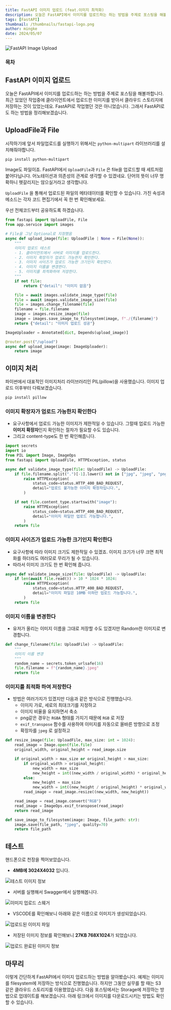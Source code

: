 ```yaml
---
title: FastAPI 이미지 업로드 (feat.이미지 최적화)
description: 오늘은 FastAPI에서 이미지를 업로드하는 하는 방법을 주제로 포스팅을 해볼까합니다. 최근 있었던 작업중에 클라이언트에서 업로드한 이미지를 받아서 클라우드 스토리지에 저장하는 것이 있었는데요. FastAPI로 작업했던 것은 아니었습니다. 그래서 FastAPI로도 하는 방법을 정리해보겠습니다.
tags: [FastAPI]
thumbnail: /thumbnails/fastapi-logo.png
author: mingke
date: 2024/05/07
---
```


<Image src="/thumbnails/fastapi-logo.png" alt="FastAPI Image Upload" />

### 목차

## FastAPI 이미지 업로드

오늘은 FastAPI에서 이미지를 업로드하는 하는 방법을 주제로 포스팅을 해볼까합니다. 최근 있었던 작업중에 클라이언트에서 업로드한 이미지를 받아서 클라우드 스토리지에 저장하는 것이 있었는데요. FastAPI로 작업했던 것은 아니었습니다. 그래서 FastAPI로도 하는 방법을 정리해보겠습니다.

## UploadFile과 File

시작하기에 앞서 파일업로드를 실행하기 위해서는 `python-multipart` 라이브러리를 설치해줘야합니다.

```bash
pip install python-multipart
```

Image도 파일이죠. FastAPI에서 `UploadFile`과 `File` 은 file을 업로드할 때 세트처럼 붙어다닙니다. 어노테이션과 의존성의 관계로 생각할 수 있겠네요. 단어의 뜻이 너무 명확하니 헷갈리지는 않으실거라고 생각합니다.

`UploadFile` 을 통해서 업로드된 파일의 메타데이터를 확인할 수 있습니다. 가진 속성과 메소드는 각자 코드 편집기에서 꼭 한 번 확인해보세요.

우선 전체코드부터 공유하도록 하겠습니다.

```python
from fastapi import UploadFile, File
from app.service import images

# File을 그냥 Optional로 지정했음
async def upload_image(file: UploadFile | None = File(None)):
    """
    이미지 업로드 테스트
    - 1. 클라이언트에서 서버로 이미지를 업로드한다.
    - 2. 이미지 확장자가 업로드 가능한지 확인한다.
    - 3. 이미지 사이즈가 업로드 가능한 크기인지 확인한다.
    - 4. 이미지 이름을 변경한다.
    - 5. 이미지를 최적화하여 저장한다.
    """
    if not file:
        return {"detail": "이미지 없음"}

    file = await images.validate_image_type(file)
    file = await images.validate_image_size(file)
    file = images.change_filename(file)
    filename = file.filename
    image = images.resize_image(file)
    image = images.save_image_to_filesystem(image, f"./{filename}")
    return {"detail": "이미지 업로드 성공"}

ImageUploader = Annotated[dict, Depends(upload_image)]

@router.post("/upload")
async def upload_image(image: ImageUploader):
    return image

```

## 이미지 처리

파이썬에서 대표적인 이미지처리 라이브러리인 PIL(pillow)을 사용했습니다. 이미지 업로드 이후부터 다뤄보겠습니다.

```bash
pip install pillow
```

### 이미지 확장자가 업로드 가능한지 확인한다

- 요구사항에서 업로드 가능한 이미지가 제한적일 수 있습니다. 그럴때 업로드 가능한 **이미지 확장자**인지 확인하는 절차가 필요할 수도 있습니다.
- 그리고 content-type도 한 번 확인해줍니다.

```python
import secrets
import io
from PIL import Image, ImageOps
from fastapi import UploadFile, HTTPException, status

async def validate_image_type(file: UploadFile) -> UploadFile:
    if file.filename.split(".")[-1].lower() not in ["jpg", "jpeg", "png"]:
        raise HTTPException(
            status_code=status.HTTP_400_BAD_REQUEST,
            detail="업로드 불가능한 이미지 확장자입니다.",
        )

    if not file.content_type.startswith("image"):
        raise HTTPException(
            status_code=status.HTTP_400_BAD_REQUEST,
            detail="이미지 파일만 업로드 가능합니다.",
        )
    return file

```

### 이미지 사이즈가 업로드 가능한 크기인지 확인한다

- 요구사항에 따라 이미지 크기도 제한적일 수 있겠죠. 이미지 크기가 너무 크면 최적화를 하더라도 여러모로 무리가 될 수 있습니다.
- 따라서 이미지 크기도 한 번 확인해 줍니다.

```python
async def validate_image_size(file: UploadFile) -> UploadFile:
    if len(await file.read()) > 10 * 1024 * 1024:
        raise HTTPException(
            status_code=status.HTTP_400_BAD_REQUEST,
            detail="이미지 파일은 10MB 이하만 업로드 가능합니다.",
        )
    return file

```

### 이미지 이름을 변경한다

- 유저가 올리는 이미지 이름을 그대로 저장할 수도 있겠지만 Random한 이미지로 변경합니다.

```python
def change_filename(file: UploadFile) -> UploadFile:
    """
    이미지 이름 변경
    """
    random_name = secrets.token_urlsafe(16)
    file.filename = f"{random_name}.jpeg"
    return file

```

### 이미지를 최적화 하여 저장한다

- 방법은 여러가지가 있겠지만 다음과 같은 방식으로 진행했습니다.
  - 이미지 가로, 세로의 최대크기를 지정하고
  - 이미지 비율을 유지하면서 축소
  - png같은 경우는 `RGBA` 형태를 가지기 때문에 `RGB` 로 저장
  - `exif_transpose` 함수를 사용하여 이미지를 자동으로 올바른 방향으로 조정
  - 확장자를 `jpeg` 로 설정하고

```python
def resize_image(file: UploadFile, max_size: int = 1024):
    read_image = Image.open(file.file)
    original_width, original_height = read_image.size

    if original_width > max_size or original_height > max_size:
        if original_width > original_height:
            new_width = max_size
            new_height = int((new_width / original_width) * original_height)
        else:
            new_height = max_size
            new_width = int((new_height / original_height) * original_width)
        read_image = read_image.resize((new_width, new_height))

    read_image = read_image.convert("RGB")
    read_image = ImageOps.exif_transpose(read_image)
    return read_image

def save_image_to_filesystem(image: Image, file_path: str):
    image.save(file_path, "jpeg", quality=70)
    return file_path
```

## 테스트

핸드폰으로 천장을 찍어보았습니다.

- **4MB에 3024X4032** 입니다.

<Image src="/fastapi-image-upload/01.jpg" alt="테스트 이미지 정보" caption="테스트 이미지 정보" />

- 서버를 실행해서 Swagger에서 실행해봅니다.

<Image
  src="/fastapi-image-upload/02.jpg"
  alt="이미지 업로드 스웨거"
  caption="이미지 업로드 Swagger"
/>

- VSCODE를 확인해보니 아래와 같은 이름으로 이미지가 생성되었습니다.

<Image
  src="/fastapi-image-upload/03.png"
  alt="업로드된 이미지 파일"
  caption="업로드된 이미지 파일"
/>

- 저장된 이미지 정보를 확인해보니 **27KB 768X1024**가 되었습니다.

<Image
  src="/fastapi-image-upload/01.jpg"
  alt="업로드 완료된 이미지 정보"
  caption="업로드 완료된 이미지 정보"
/>

## 마무리

이렇게 간단하게 FastAPI에서 이미지 업로드하는 방법을 알아봤습니다. 예제는 이미지를 filesystem에 저장하는 방식으로 진행했습니다. 하지만 그동안 실무를 할 때는 S3 같은 클라우드 스토리지를 이용했었습니다. 다음 포스팅에서는 Storage에 저장하는 방법으로 업데이트를 해보겠습니다.
아래 링크에서 이미지를 다운로드시키는 방법도 확인할 수 있습니다.

<Link url="https://chaechae.life/blog/fastapi-download-api" />
